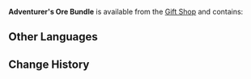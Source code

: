 {{Item Infobox
|id           = 115019
|type         = Bundles
|rarity       = 3
|description  = Some supplies that are only handed out during a boom period. Is this the Guild getting rid of contraband stores, you ask? No, no. Of course not.
|source1      = [[Gift Shop]] for a limited time
}}
'''Adventurer's Ore Bundle''' is available from the [[Gift Shop]] and contains:
{{Card|Mystic Enhancement Ore|25|rarity=3|stars=1}}{{Card|Mora|30,000|rarity=3|stars=1}}

==Other Languages==
{{Other Languages
|en      = Adventurer's Supply Bundle
|zhs     = 冒险助力补给包
|zhs_rm  = Màoxiǎn Zhùlì Bǔjǐ Bāo
|zht     = 冒險助力補給包
|zht_rm  = Màoxiǎn Zhùlì Bǔjǐ Bāo
|zh_tl   = Adventure Assistance Provisions Bundle
|ja      = 冒険助力補給パック
|ja_rm   = Bouken Joryoku Hokyuu Pakku
|ja_tl   = Adventure Assistance Supply Pack
|ko      = 모험 조력 보급 패키지
|ko_rm   = Moheom Joryeok Bogeup Paekiji
|ko_tl   = Adventure Support Supply Package
|es      = Paquete de apoyo al aventurero
|es_tl   = Adventurer's Support Package
|fr      = Pack de ravitaillement de l'aventurier
|fr_tl   = Adventurer's Supply Pack
|ru      = Набор припасов приключенца
|ru_tl   = 
|th      = แพ็กช่วยเหลือการผจญภัย
|th_rm   = 
|th_tl   = 
|vi      = Túi Tiếp Tế Hỗ Trợ Mạo Hiểm
|vi_tl   = 
|de      = Beistandshilfsgüterpaket
|de_tl   = Support Relief Aid Bundle
|id      = Adventurer's Supply Bundle
|pt      = Pacote de Suprimentos do Aventureiro
|pt_tl   = 
}}

==Change History==
{{Change History|1.1}}
